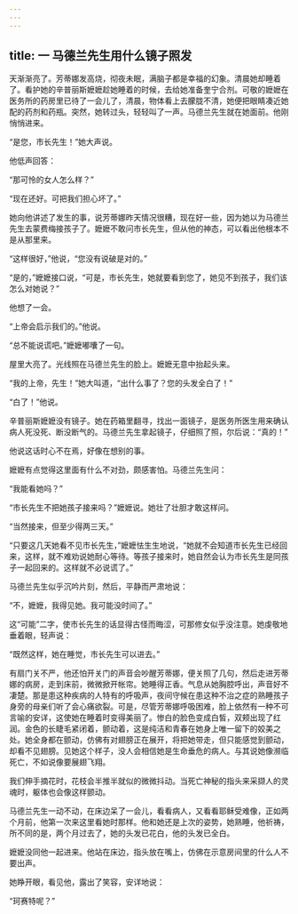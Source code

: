 ```yaml
---
---
---
```

title: 一 马德兰先生用什么镜子照发
---




天渐渐亮了。芳蒂娜发高烧，彻夜未眠，满脑子都是幸福的幻象。清晨她却睡着了。看护她的辛普丽斯嬷嬷趁她睡着的时候，去给她准备奎宁合剂。可敬的嬷嬷在医务所的药房里已待了一会儿了，清晨，物体看上去朦胧不清，她便把眼睛凑近她配的药剂和药瓶。突然，她转过头，轻轻叫了一声。马德兰先生就在她面前。他刚悄悄进来。

“是您，市长先生！”她大声说。

他低声回答：

“那可怜的女人怎么样？”

“现在还好。可把我们担心坏了。”

她向他讲述了发生的事，说芳蒂娜昨天情况很糟，现在好一些，因为她以为马德兰先生去蒙费梅接孩子了。嬷嬷不敢问市长先生，但从他的神态，可以看出他根本不是从那里来。

“这样很好，”他说，“您没有说破是对的。”

“是的，”嬷嬷接口说，“可是，市长先生，她就要看到您了，她见不到孩子，我们该怎么对她说？”

他想了一会。

“上帝会启示我们的。”他说。

“总不能说谎吧。”嬷嬷嘟囔了一句。

屋里大亮了。光线照在马德兰先生的脸上。嬷嬷无意中抬起头来。

“我的上帝，先生！”她大叫道，“出什么事了？您的头发全白了！”

“白了！”他说。

辛普丽斯嬷嬷没有镜子。她在药箱里翻寻，找出一面镜子，是医务所医生用来确认病人死没死、断没断气的。马德兰先生拿起镜子，仔细照了照，尔后说：“真的！”

他说这话时心不在焉，好像在想别的事。

嬷嬷有点觉得这里面有什么不对劲，颇感害怕。马德兰先生问：

“我能看她吗？”

“市长先生不把她孩子接来吗？”嬷嬷说。她壮了壮胆才敢这样问。

“当然接来，但至少得两三天。”

“只要这几天她看不见市长先生，”嬷嬷怯生生地说，“她就不会知道市长先生已经回来，这样，就不难劝说她耐心等待。等孩子接来时，她自然会认为市长先生是同孩子一起回来的。这样就不必说谎了。”

马德兰先生似乎沉吟片刻，然后，平静而严肃地说：

“不，嬷嬷，我得见她。我可能没时间了。”

这“可能”二字，使市长先生的话显得古怪而晦涩，可那修女似乎没注意。她虔敬地垂着眼，轻声说：

“既然这样，她在睡觉，市长先生可以进去。”

有扇门关不严，他还怕开关门的声音会吵醒芳蒂娜，便关照了几句，然后走进芳蒂娜的病房，走到床前，微微掀开帐帘。她睡得正香。气息从她胸腔呼出，声音好不凄楚。那是患这种疾病的人特有的呼吸声，夜间守候在患这种不治之症的熟睡孩子身旁的母亲们听了会心痛欲裂。可是，尽管芳蒂娜呼吸困难，脸上依然有一种不可言喻的安详，这使她在睡着时变得美丽了。惨白的脸色变成白皙，双颊出现了红润。金色的长睫毛紧闭着，颤动着，这是纯洁和青春在她身上唯一留下的姣美之处。她全身都在颤动，仿佛有对翅膀正在展开，将把她带走，但只能感觉到颤动，却看不见翅膀。见她这个样子，没人会相信她是生命垂危的病人。与其说她像濒临死亡，不如说像要展翅飞翔。

我们伸手摘花时，花枝会半推半就似的微微抖动。当死亡神秘的指头来采撷人的灵魂时，躯体也会像这样颤动。

马德兰先生一动不动，在床边呆了一会儿，看看病人，又看看耶稣受难像，正如两个月前，他第一次来这里看她时那样。他和她还是上次的姿势，她熟睡，他祈祷，所不同的是，两个月过去了，她的头发已花白，他的头发已全白。

嬷嬷没同他一起进来。他站在床边，指头放在嘴上，仿佛在示意房间里的什么人不要出声。

她睁开眼，看见他，露出了笑容，安详地说：

“珂赛特呢？”